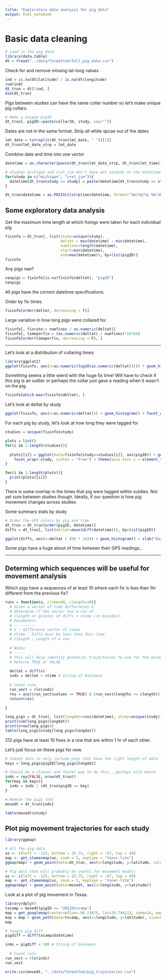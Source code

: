 ```yaml
---
title: "Exploratory data analysis for pig data"
output: html_notebook
---
```


# Basic data cleaning

```r
# Load in the pig data
library(data.table)
dt = fread("../data/formatted/full_pig_data.csv")
```

Check for and remove missing lat-long values

```r
ind = is.na(dt$latitude) | is.na(dt$longitude)
sum(ind)
dt_trun = dt[!ind, ]
dim(dt_trun)
```
Pigs between studies can have the same collar number so let's make unique pig collars.

```r
# Make a unique pigID
dt_trun[, pigID:=paste(collarID, study, sep="")]
```

Dates are not in the same format. Strip all white spcae out of the dates

```r
lmt_date = tstrsplit(dt_trun$lmt_date, " ")[[1]]
dt_trun$lmt_date_strp = lmt_date
```

Combine date and time into one vector

```r
datetime = as.character(paste(dt_trun$lmt_date_strp, dt_trun$lmt_time))

# studies michigan and srel_jim don't have ant seconds on the datetimes..add 00
for(study in c("michigan", "srel_jim")){
  datetime[dt_trun$study == study] = paste(datetime[dt_trun$study == study], ":00", sep="")
}

dt_trun$datetime = as.POSIXct(strptime(datetime, format="%m/%d/%y %H:%M:%S", tz="GMT"))
```

## Some exploratory data analysis

Get the maximum time length at which fixings were taken for each individual pig

```r
fixinfo = dt_trun[, list(study=unique(study),
                         deltat = max(datetime) - min(datetime), 
                         numfixes=length(datetime),
                         start=min(datetime),
                         end=max(datetime)), by=list(pigID)]
fixinfo
```

Any pigs nan?

```r
nanpigs = fixinfo[is.na(fixinfo$deltat), "pigID"]
nanpigs
```

All pigs have the correct datetime specifications.




Order by fix times.  

```r
fixinfo[order(deltat, decreasing = T)]
```

Large variation in how long pigs were collared for. 

```r
fixinfo[, fixrate:= numfixes / as.numeric(deltat)]
fixinfo[, timeperfix:= (as.numeric(deltat) / numfixes)*24*60]
fixinfo[order(timeperfix, decreasing = F), ]
```

---

Let's look at a distribution of collaring times

```r
library(ggplot2)
ggplot(fixinfo, aes(x=as.numeric(log10(as.numeric(deltat))))) + geom_histogram() + xlab("log10(days)")
```

Something seems a little wierd with the huge fix time!   Will have to check if this pig is an outlier or perhaps the collar just gave a reading when it wasn't on the pig.

```r
fixinfo[which.max(fixinfo$deltat), ]
```
  
Let's look at deltat by study

```r
ggplot(fixinfo, aes(x=as.numeric(deltat))) + geom_histogram() + facet_wrap(~study)
```


For each pig by study, let's look at how long they were tagged for

```r
studies = unique(fixinfo$study)

plots = list()
for(i in 1:length(studies)){
  
  plots[[i]] = ggplot(data=fixinfo[study==studies[i]], aes(pigID)) + geom_linerange(aes(ymin=start, ymax=end)) + 
    facet_wrap(~study, scales = "free") + theme(axis.text.x = element_text(angle = 90, hjust = 1, size=8))
}
```

```r
for(i in 1:length(plots)){
  print(plots[[i]])
}
```

There is some overlap in the times that pig were tagged within sutdies.  Not yet sure between studies though. Ideally, if our question is how pig movement changes across studies

Some summary stats by study

```r
# Order the GPS colors by pig and time 
dt_trun = dt_trun[order(pigID, datetime)]
diffs = dt_trun[, list(deltat=mean(diff(datetime))), by=list(pigID)]

ggplot(diffs, aes(x=deltat / (60 * 24))) + geom_histogram() + xlab("Days")
```

Some pigs have a huge about of time between their GPS readings...

---

## Determing which sequences will be useful for movement analysis

Which pigs have a sequences of at least 10 where each fix is less than 1hr different
from the previous fix?

```r
runs = function(x, ctime=60, clength=10){
  # Given a vector of time differneces X
  # determine if the vector has a run of 
  # clength or greater of diffs < ctime (in minutes). 
  # Parameters
  # ----------
  # x : difference vector of times
  # ctime : Diffs must be less than this time
  # clength : Length of a run
  
  # Notes
  # -----
  # This will help identify potential trajectories to use for the movement study
  # Returns TRUE or FALSE
  
  deltat = diff(x)
  inds = deltat < ctime # String of booleans
  
  # Count runs
  run_vect = rle(inds)
  res = any((run_vect$values == TRUE) & (run_vect$lengths >= clength))
  return(res)
  
}

long_pigs = dt_trun[, list(longdat=runs(datetime), study=unique(study)), by=pigID]
print(sum(long_pigs$longdat))
print(nrow(long_pigs))
table(long_pigs$study[long_pigs$longdat])
```

212 pigs have at least 10 fixes in a row that are within 1 hr of each other. 

Let's just focus on these pigs for now. 

```r
# Subset data to only include pigs that have the right length of data
keys = long_pigs$pigID[long_pigs$longdat]

# Should be a cleaner and faster way to do this...perhaps with match
inds = rep(FALSE, nrow(dt_trun))
for(key in keys){
  inds = inds | (dt_trun$pigID == key)
}

# Remove the pigs that 
movedt = dt_trun[inds]
```


```r
table(movedt$study)
```


## Plot pig movement trajectories for each study

```r
library(ggmap)

# All the pig data
us <- c(left = -125, bottom = 25.75, right = -67, top = 49)
map <- get_stamenmap(us, zoom = 5, maptype = "toner-lite")
ggmap(map) + geom_point(data=dt_trun, aes(x=longitude, y=latitude, color=study))
```

```r
# Pig data that will probably be useful for movement models
us <- c(left = -125, bottom = 25.75, right = -67, top = 49)
map <- get_stamenmap(us, zoom = 5, maptype = "toner-lite")
ggmap(map) + geom_point(data=movedt, aes(x=longitude, y=latitude))
```


Look at a plot of pig movement in Texas.

```r
library(dplyr)
txcamp = movedt[pigID == "20125txcamp"]
map = get_googlemap(center=c(lon=-98.53675, lat=29.74411), zoom=14, maptype="hybrid") %>% ggmap()
map = map + geom_path(data=txcamp, aes(x=longitude, y=latitude), size=0.5)
map
```

```r
# Single pig diff
pigdiff = diff(txcamp$datetime)

inds = pigdiff < 100 # String of booleans
  
  # Count runs
run_vect = rle(inds)
run_vect
```

```r
write.csv(movedt, "../data/formatted/pig_trajectories.csv")
```
